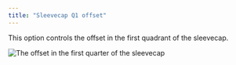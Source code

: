 ```yaml
---
title: "Sleevecap Q1 offset"
---
```



This option controls the offset in the first quadrant of the sleevecap.

![The offset in the first quarter of the sleevecap](./sleevecapq1offset.svg)

<Aboutsleevecap />

